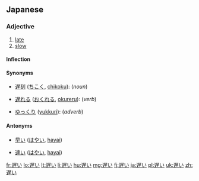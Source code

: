 ==Japanese==
{{ja-kanjitab|遅}}

===Adjective===
{{ja-adj|kk|decl=i|hira=おそい|rom=osoi}}

# [[late]]
# [[slow]]

====Inflection====
{{ja-i|遅|おそ|oso}}

====Synonyms====
* {{sense|late coming}} [[遅刻]] ([[ちこく]], [[chikoku]]): (''noun'')
* {{sense|[[postpone]], go late, come late}} [[遅れる]] ([[おくれる]], [[okureru]]): (''verb'')
* {{sense|slowly}} [[ゆっくり]] ([[yukkuri]]): (''adverb'')

====Antonyms====
* {{sense|early}} [[早い]] ([[はやい]], [[hayai]])
* {{sense|fast}} [[速い]] ([[はやい]], [[hayai]])

[[fr:遅い]]
[[lo:遅い]]
[[lt:遅い]]
[[li:遅い]]
[[hu:遅い]]
[[mg:遅い]]
[[fj:遅い]]
[[ja:遅い]]
[[pl:遅い]]
[[uk:遅い]]
[[zh:遅い]]